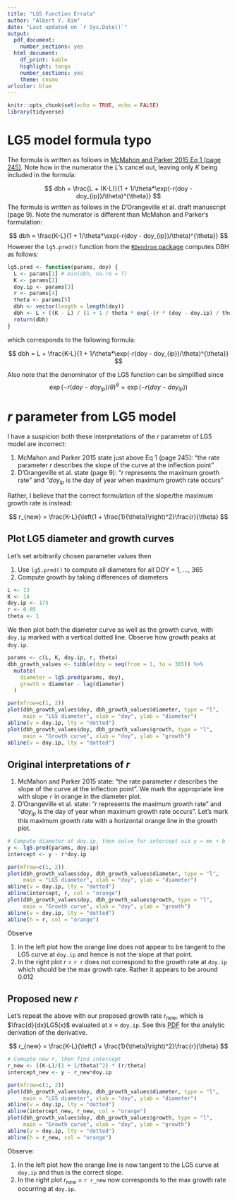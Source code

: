 ```yaml
---
title: "LG5 Function Errata"
author: "Albert Y. Kim"
date: "Last updated on `r Sys.Date()`"
output:
  pdf_document:
    number_sections: yes
  html_document:
    df_print: kable
    highlight: tango
    number_sections: yes
    theme: cosmo
urlcolor: blue
---
```


```r
knitr::opts_chunk$set(echo = TRUE, echo = FALSE)
library(tidyverse)
```


# LG5 model formula typo

The formula is written as follows in [McMahon and Parker 2015 Eq 1 (page 245)](https://www.ncbi.nlm.nih.gov/pmc/articles/PMC4314258/). Note how in the numerator the $L$'s cancel out, leaving only $K$ being included in the formula:

$$
dbh = \frac{L + (K-L)}{1 + 1/\theta*\exp(-r(doy - doy_{ip})/\theta)^{\theta}}
$$
The formula is written as follows in the D'Orangeville et al. draft manuscript (page 9). Note the numerator is different than McMahon and Parker's formulation:

$$
dbh = \frac{K-L}{1 + 1/\theta*\exp(-r(doy - doy_{ip})/\theta)^{\theta}}
$$
However the `lg5.pred()` function from the [`RDendrom`
package](https://github.com/seanmcm/RDendrom/blob/master/R/DENDRO_BASE_FUNCTIONS.R) computes DBH as follows:

```r
lg5.pred <- function(params, doy) {
  L <- params[1] # min(dbh, na.rm = T)
  K <- params[2]
  doy.ip <- params[3]
  r <- params[4]
  theta <- params[5]
  dbh <- vector(length = length(doy))
  dbh <- L + ((K - L) / (1 + 1 / theta * exp(-(r * (doy - doy.ip) / theta))^theta))
  return(dbh)
}
```

which corresponds to the following formula:

$$
dbh = L + \frac{K-L}{1 + 1/\theta*\exp(-r(doy - doy_{ip})/\theta)^{\theta}}
$$

Also note that the denominator of the LG5 function can be simplified since 
$$
\exp(-r(doy - doy_{ip})/\theta)^{\theta} = \exp(-r(doy - doy_{ip}))
$$





# $r$ parameter from LG5 model

I have a suspicion both these interpretations of the $r$ parameter of LG5 model are incorrect:

1. McMahon and Parker 2015 state just above Eq 1 (page 245): "the rate parameter $r$ describes the slope of the curve at the inflection point"
1. D'Orangeville et al. state (page 9): "$r$ represents the maximum growth rate" and "$doy_{ip}$ is the day of year when maximum growth rate occurs"

Rather, I believe that the correct formulation of the slope/the maximum growth rate is instead:

$$
r_{new} = \frac{K-L}{\left(1 + \frac{1}{\theta}\right)^2}\frac{r}{\theta}
$$


## Plot LG5 diameter and growth curves

Let's set arbitrarily chosen parameter values then

1. Use `lg5.pred()` to compute all diameters for all DOY = 1, ..., 365
1. Compute growth by taking differences of diameters

```r
L <- 13
K <- 14
doy.ip <- 175
r <- 0.05
theta <- 1
```


We then plot both the diameter curve as well as the growth curve, with `doy.ip` marked with a vertical dotted line. Observe how growth peaks at `doy.ip`.

```r
params <- c(L, K, doy.ip, r, theta)
dbh_growth_values <- tibble(doy = seq(from = 1, to = 365)) %>%
  mutate(
    diameter = lg5.pred(params, doy),
    growth = diameter - lag(diameter)
  )

par(mfrow=c(1, 2))
plot(dbh_growth_values$doy, dbh_growth_values$diameter, type = "l", 
     main = "LG5 diameter", xlab = "doy", ylab = "diameter")
abline(v = doy.ip, lty = "dotted")
plot(dbh_growth_values$doy, dbh_growth_values$growth, type = "l", 
     main = "Growth curve", xlab = "doy", ylab = "growth")
abline(v = doy.ip, lty = "dotted")
```


## Original interpretations of $r$

1. McMahon and Parker 2015 state: "the rate parameter $r$ describes the slope of the curve at the inflection point". We mark the appropriate line with slope `r` in orange in the diameter plot. 
1. D'Orangeville et al. state: "$r$ represents the maximum growth rate" and "$doy_{ip}$ is the day of year when maximum growth rate occurs". Let's mark this maximum growth rate with a horizontal orange line in the growth plot.

```r
# Compute diameter at doy.ip, then solve for intercept via y = mx + b 
y <- lg5.pred(params, doy.ip)
intercept <- y - r*doy.ip

par(mfrow=c(1, 2))
plot(dbh_growth_values$doy, dbh_growth_values$diameter, type = "l", 
     main = "LG5 diameter", xlab = "doy", ylab = "diameter")
abline(v = doy.ip, lty = "dotted")
abline(intercept, r, col = "orange")
plot(dbh_growth_values$doy, dbh_growth_values$growth, type = "l", 
     main = "Growth curve", xlab = "doy", ylab = "growth")
abline(v = doy.ip, lty = "dotted")
abline(h = r, col = "orange")
```

Observe

1. In the left plot how the orange line does not appear to be tangent to the LG5 curve at `doy.ip` and hence is not the slope at that point.
1. In the right plot $r$ = `r r` does not correspond to the growth rate at `doy.ip` which should be the max growth rate. Rather it appears to be around 0.012


## Proposed new $r$

Let's repeat the above with our proposed growth rate $r_{new}$, which is $\frac{d}{dx}LG5(x)$ evaluated at $x$ = `doy.ip`. See this [PDF](https://drive.google.com/file/d/1CMT2o1svTfbS7wQ_uJoWjqHbvDopkCZw/view?usp=sharing) for the analytic derivation of the derivative. 

$$
r_{new} = \frac{K-L}{\left(1 + \frac{1}{\theta}\right)^2}\frac{r}{\theta}
$$


```r
# Comupte new r, then find intercept
r_new <- ((K-L)/(1 + 1/theta)^2) * (r/theta)
intercept_new <- y - r_new*doy.ip

par(mfrow=c(1, 2))
plot(dbh_growth_values$doy, dbh_growth_values$diameter, type = "l", 
     main = "LG5 diameter", xlab = "doy", ylab = "diameter")
abline(v = doy.ip, lty = "dotted")
abline(intercept_new, r_new, col = "orange")
plot(dbh_growth_values$doy, dbh_growth_values$growth, type = "l", 
     main = "Growth curve", xlab = "doy", ylab = "growth")
abline(v = doy.ip, lty = "dotted")
abline(h = r_new, col = "orange")
```

Observe:

1. In the left plot how the orange line is now tangent to the LG5 curve at `doy.ip` and thus is the correct slope.
1. In the right plot $r_{new}$ = `r r_new` now corresponds to the max growth rate occurring at `doy.ip`.
